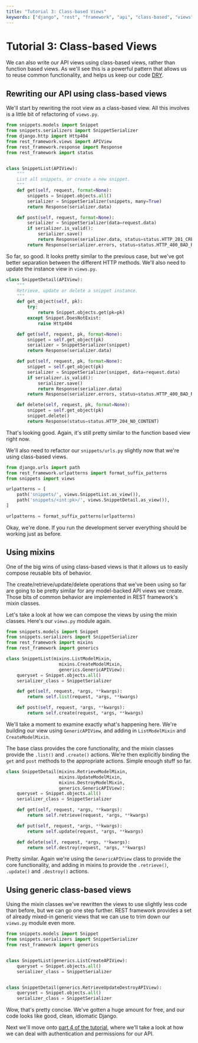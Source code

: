 ```yaml
---
title: "Tutorial 3: Class-based Views"
keywords: ["django", "rest", "framework", "api", "class-based", "views"]
---
```


# Tutorial 3: Class-based Views

We can also write our API views using class-based views, rather than function based views.  As we'll see this is a powerful pattern that allows us to reuse common functionality, and helps us keep our code [DRY][dry].

## Rewriting our API using class-based views

We'll start by rewriting the root view as a class-based view.  All this involves is a little bit of refactoring of `views.py`.

```python
from snippets.models import Snippet
from snippets.serializers import SnippetSerializer
from django.http import Http404
from rest_framework.views import APIView
from rest_framework.response import Response
from rest_framework import status


class SnippetList(APIView):
    """
    List all snippets, or create a new snippet.
    """
    def get(self, request, format=None):
        snippets = Snippet.objects.all()
        serializer = SnippetSerializer(snippets, many=True)
        return Response(serializer.data)

    def post(self, request, format=None):
        serializer = SnippetSerializer(data=request.data)
        if serializer.is_valid():
            serializer.save()
            return Response(serializer.data, status=status.HTTP_201_CREATED)
        return Response(serializer.errors, status=status.HTTP_400_BAD_REQUEST)

```

So far, so good.  It looks pretty similar to the previous case, but we've got better separation between the different HTTP methods.  We'll also need to update the instance view in `views.py`.

```python
class SnippetDetail(APIView):
    """
    Retrieve, update or delete a snippet instance.
    """
    def get_object(self, pk):
        try:
            return Snippet.objects.get(pk=pk)
        except Snippet.DoesNotExist:
            raise Http404

    def get(self, request, pk, format=None):
        snippet = self.get_object(pk)
        serializer = SnippetSerializer(snippet)
        return Response(serializer.data)

    def put(self, request, pk, format=None):
        snippet = self.get_object(pk)
        serializer = SnippetSerializer(snippet, data=request.data)
        if serializer.is_valid():
            serializer.save()
            return Response(serializer.data)
        return Response(serializer.errors, status=status.HTTP_400_BAD_REQUEST)

    def delete(self, request, pk, format=None):
        snippet = self.get_object(pk)
        snippet.delete()
        return Response(status=status.HTTP_204_NO_CONTENT)

```

That's looking good.  Again, it's still pretty similar to the function based view right now.

We'll also need to refactor our `snippets/urls.py` slightly now that we're using class-based views.

```python
from django.urls import path
from rest_framework.urlpatterns import format_suffix_patterns
from snippets import views

urlpatterns = [
    path('snippets/', views.SnippetList.as_view()),
    path('snippets/<int:pk>/', views.SnippetDetail.as_view()),
]

urlpatterns = format_suffix_patterns(urlpatterns)

```

Okay, we're done.  If you run the development server everything should be working just as before.

## Using mixins

One of the big wins of using class-based views is that it allows us to easily compose reusable bits of behavior.

The create/retrieve/update/delete operations that we've been using so far are going to be pretty similar for any model-backed API views we create.  Those bits of common behavior are implemented in REST framework's mixin classes.

Let's take a look at how we can compose the views by using the mixin classes.  Here's our `views.py` module again.

```python
from snippets.models import Snippet
from snippets.serializers import SnippetSerializer
from rest_framework import mixins
from rest_framework import generics

class SnippetList(mixins.ListModelMixin,
                    mixins.CreateModelMixin,
                    generics.GenericAPIView):
    queryset = Snippet.objects.all()
    serializer_class = SnippetSerializer

    def get(self, request, *args, **kwargs):
        return self.list(request, *args, **kwargs)

    def post(self, request, *args, **kwargs):
        return self.create(request, *args, **kwargs)

```

We'll take a moment to examine exactly what's happening here.  We're building our view using `GenericAPIView`, and adding in `ListModelMixin` and `CreateModelMixin`.

The base class provides the core functionality, and the mixin classes provide the `.list()` and `.create()` actions.  We're then explicitly binding the `get` and `post` methods to the appropriate actions.  Simple enough stuff so far.

```python
class SnippetDetail(mixins.RetrieveModelMixin,
                    mixins.UpdateModelMixin,
                    mixins.DestroyModelMixin,
                    generics.GenericAPIView):
    queryset = Snippet.objects.all()
    serializer_class = SnippetSerializer

    def get(self, request, *args, **kwargs):
        return self.retrieve(request, *args, **kwargs)

    def put(self, request, *args, **kwargs):
        return self.update(request, *args, **kwargs)

    def delete(self, request, *args, **kwargs):
        return self.destroy(request, *args, **kwargs)

```

Pretty similar.  Again we're using the `GenericAPIView` class to provide the core functionality, and adding in mixins to provide the `.retrieve()`, `.update()` and `.destroy()` actions.

## Using generic class-based views

Using the mixin classes we've rewritten the views to use slightly less code than before, but we can go one step further.  REST framework provides a set of already mixed-in generic views that we can use to trim down our `views.py` module even more.

```python
from snippets.models import Snippet
from snippets.serializers import SnippetSerializer
from rest_framework import generics


class SnippetList(generics.ListCreateAPIView):
    queryset = Snippet.objects.all()
    serializer_class = SnippetSerializer


class SnippetDetail(generics.RetrieveUpdateDestroyAPIView):
    queryset = Snippet.objects.all()
    serializer_class = SnippetSerializer

```

Wow, that's pretty concise.  We've gotten a huge amount for free, and our code looks like good, clean, idiomatic Django.

Next we'll move onto [part 4 of the tutorial][tut-4], where we'll take a look at how we can deal with authentication and permissions for our API.

[dry]: https://en.wikipedia.org/wiki/Don't_repeat_yourself
[tut-4]: 4-authentication-and-permissions.md
